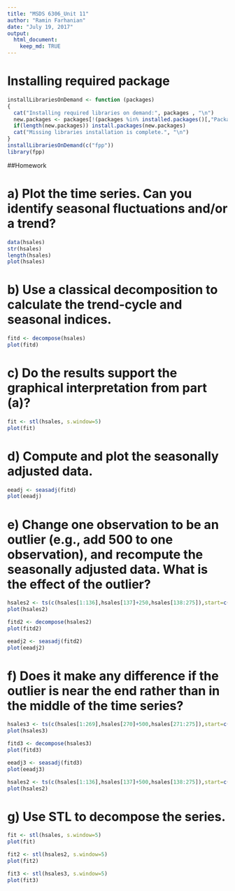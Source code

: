 ```yaml
---
title: "MSDS 6306_Unit 11"
author: "Ramin Farhanian"
date: "July 19, 2017"
output: 
  html_document:
    keep_md: TRUE
---
```


# Installing required package
```r
installLibrariesOnDemand <- function (packages)
{
  cat("Installing required libraries on demand:", packages , "\n")
  new.packages <- packages[!(packages %in% installed.packages()[,"Package"])]
  if(length(new.packages)) install.packages(new.packages)
  cat("Missing libraries installation is complete.", "\n")
}
installLibrariesOnDemand(c("fpp"))
library(fpp)
```
##Homework

# a)	Plot the time series. Can you identify seasonal fluctuations and/or a trend? 
 
```r
data(hsales)
str(hsales)
length(hsales)
plot(hsales)
```

# b)	Use a classical decomposition to calculate the trend-cycle and seasonal indices.

```r
fitd <- decompose(hsales)
plot(fitd)
```

# c)	Do the results support the graphical interpretation from part (a)? 

```r
fit <- stl(hsales, s.window=5)
plot(fit)
```

# d)	Compute and plot the seasonally adjusted data. 

```r
eeadj <- seasadj(fitd)
plot(eeadj)
```

# e)	Change one observation to be an outlier (e.g., add 500 to one observation), and recompute the seasonally adjusted data. What is the effect of the outlier? 

```r
hsales2 <- ts(c(hsales[1:136],hsales[137]+250,hsales[138:275]),start=c(1973,1),frequency=12)
plot(hsales2)

fitd2 <- decompose(hsales2)
plot(fitd2)

eeadj2 <- seasadj(fitd2)
plot(eeadj2)
```


# f)	Does it make any difference if the outlier is near the end rather than in the middle of the time series? 

```r
hsales3 <- ts(c(hsales[1:269],hsales[270]+500,hsales[271:275]),start=c(1973,1),frequency=12)
plot(hsales3)

fitd3 <- decompose(hsales3)
plot(fitd3)

eeadj3 <- seasadj(fitd3)
plot(eeadj3)
```

```r
hsales2 <- ts(c(hsales[1:136],hsales[137]+500,hsales[138:275]),start=c(1973,1),frequency=12)
plot(hsales2)
```

# g)	Use STL to decompose the series.

```r
fit <- stl(hsales, s.window=5)
plot(fit)

fit2 <- stl(hsales2, s.window=5)
plot(fit2)

fit3 <- stl(hsales3, s.window=5)
plot(fit3)
```

